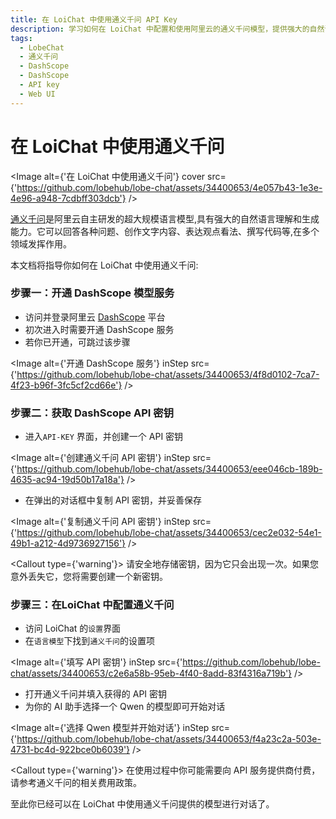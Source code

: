 ```yaml
---
title: 在 LoiChat 中使用通义千问 API Key
description: 学习如何在 LoiChat 中配置和使用阿里云的通义千问模型，提供强大的自然语言理解和生成能力。
tags:
  - LobeChat
  - 通义千问
  - DashScope
  - DashScope
  - API key
  - Web UI
---
```


# 在 LoiChat 中使用通义千问

<Image
  alt={'在 LoiChat 中使用通义千问'}
  cover
  src={'https://github.com/lobehub/lobe-chat/assets/34400653/4e057b43-1e3e-4e96-a948-7cdbff303dcb'}
/>

[通义千问](https://tongyi.aliyun.com/)是阿里云自主研发的超大规模语言模型,具有强大的自然语言理解和生成能力。它可以回答各种问题、创作文字内容、表达观点看法、撰写代码等,在多个领域发挥作用。

本文档将指导你如何在 LoiChat 中使用通义千问:

<Steps>

### 步骤一：开通 DashScope 模型服务

- 访问并登录阿里云 [DashScope](https://dashscope.console.aliyun.com/) 平台
- 初次进入时需要开通 DashScope 服务
- 若你已开通，可跳过该步骤

<Image
  alt={'开通 DashScope 服务'}
  inStep
  src={'https://github.com/lobehub/lobe-chat/assets/34400653/4f8d0102-7ca7-4f23-b96f-3fc5cf2cd66e'}
/>

### 步骤二：获取 DashScope API 密钥

- 进入`API-KEY` 界面，并创建一个 API 密钥

<Image
  alt={'创建通义千问 API 密钥'}
  inStep
  src={'https://github.com/lobehub/lobe-chat/assets/34400653/eee046cb-189b-4635-ac94-19d50b17a18a'}
/>

- 在弹出的对话框中复制 API 密钥，并妥善保存

<Image
  alt={'复制通义千问 API 密钥'}
  inStep
  src={'https://github.com/lobehub/lobe-chat/assets/34400653/cec2e032-54e1-49b1-a212-4d9736927156'}
/>

<Callout type={'warning'}>
  请安全地存储密钥，因为它只会出现一次。如果您意外丢失它，您将需要创建一个新密钥。
</Callout>

### 步骤三：在LoiChat 中配置通义千问

- 访问 LoiChat 的`设置`界面
- 在`语言模型`下找到`通义千问`的设置项

<Image
  alt={'填写 API 密钥'}
  inStep
  src={'https://github.com/lobehub/lobe-chat/assets/34400653/c2e6a58b-95eb-4f40-8add-83f4316a719b'}
/>

- 打开通义千问并填入获得的 API 密钥
- 为你的 AI 助手选择一个 Qwen 的模型即可开始对话

<Image
  alt={'选择 Qwen 模型并开始对话'}
  inStep
  src={'https://github.com/lobehub/lobe-chat/assets/34400653/f4a23c2a-503e-4731-bc4d-922bce0b6039'}
/>

<Callout type={'warning'}>
  在使用过程中你可能需要向 API 服务提供商付费，请参考通义千问的相关费用政策。
</Callout>

</Steps>

至此你已经可以在 LoiChat 中使用通义千问提供的模型进行对话了。
